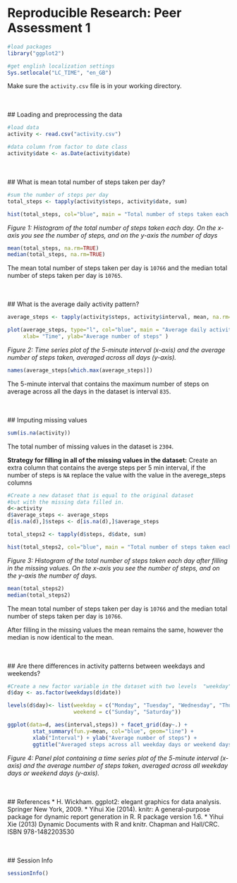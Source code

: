 # Reproducible Research: Peer Assessment 1
```r
#load packages
library("ggplot2")

#get english localization settings
Sys.setlocale("LC_TIME", "en_GB")
```
Make sure the `activity.csv` file is in your working directory.


<br><br>
## Loading and preprocessing the data
```r
#load data
activity <- read.csv("activity.csv")

#data column from factor to date class
activity$date <- as.Date(activity$date)

```

<br><br>
## What is mean total number of steps taken per day?
```r
#sum the number of steps per day
total_steps <- tapply(activity$steps, activity$date, sum)

hist(total_steps, col="blue", main = "Total number of steps taken each day", xlab = " Total number of steps")
```

_Figure 1: Histogram of the total number of steps taken each day. On the x-axis you see the number of steps, and on the y-axis the number of days_


```r
mean(total_steps, na.rm=TRUE)
median(total_steps, na.rm=TRUE)

```

The mean total number of steps taken per day is `10766` and the median total number of steps taken per day is `10765`.

<br><br>
## What is the average daily activity pattern?
```r
average_steps <- tapply(activity$steps, activity$interval, mean, na.rm=TRUE)

plot(average_steps, type="l", col="blue", main = "Average daily activity pattern", 
     xlab= "Time", ylab="Average number of steps" )
```

_Figure 2: Time series plot of the 5-minute interval (x-axis) and the average number of steps taken, averaged across all days (y-axis)._


```r
names(average_steps[which.max(average_steps)])
```

The 5-minute interval that contains the maximum number of steps on average across all the days in the dataset is interval `835`.

<br><br>
## Imputing missing values

```r
sum(is.na(activity))
```

The total number of missing values in the dataset is `2304`.

**Strategy for filling in all of the missing values in the dataset:**
Create an extra column that contains the averge steps per 5 min interval, if the number of steps is `NA` replace the value with the value in the averege_steps columns

```r
#Create a new dataset that is equal to the original dataset 
#but with the missing data filled in.
d<-activity
d$average_steps <- average_steps
d[is.na(d),]$steps <- d[is.na(d),]$average_steps
```

```r
total_steps2 <- tapply(d$steps, d$date, sum)

hist(total_steps2, col="blue", main = "Total number of steps taken each day", xlab = " Total number of steps")
```

_Figure 3: Histogram of the total number of steps taken each day after filling in the missing values. On the x-axis you see the number of steps, and on the y-axis the number of days._

```r
mean(total_steps2)
median(total_steps2)
```
The mean total number of steps taken per day is `10766` and the median total number of steps taken per day is `10766`.

After filling in the missing values the mean remains the same, however the median is now identical to the mean. 

<br><br>
## Are there differences in activity patterns between weekdays and weekends?

```r
#Create a new factor variable in the dataset with two levels  "weekday" and "weekend" indicating whether a given date is a weekday or weekend day.
d$day <- as.factor(weekdays(d$date))

levels(d$day)<- list(weekday = c("Monday", "Tuesday", "Wednesday", "Thursday", "Friday"),
                     weekend = c("Sunday", "Saturday"))

```

```r
ggplot(data=d, aes(interval,steps)) + facet_grid(day~.) + 
        stat_summary(fun.y=mean, col="blue", geom="line") +
        xlab("Interval") + ylab("Average number of steps") +
        ggtitle("Averaged steps across all weekday days or weekend days")

```

_Figure 4: Panel plot containing a time series plot of the 5-minute interval (x-axis) and the average number of steps taken, averaged across all weekday days or weekend days (y-axis)._

<br><br>
## References
* H. Wickham. ggplot2: elegant graphics for data analysis. Springer New York, 2009.
* Yihui Xie (2014). knitr: A general-purpose package for dynamic report generation in R. R package version 1.6.
* Yihui Xie (2013) Dynamic Documents with R and knitr. Chapman and Hall/CRC. ISBN 978-1482203530


<br><br>
## Session Info
```r
sessionInfo()

```
